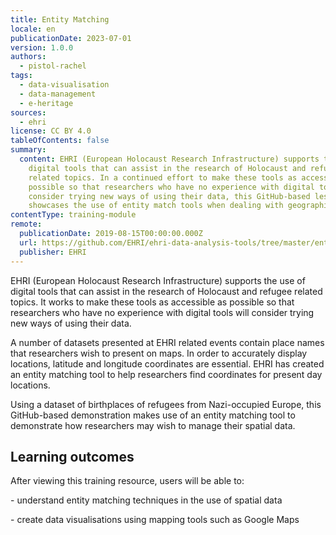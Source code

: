 ```yaml
---
title: Entity Matching
locale: en
publicationDate: 2023-07-01
version: 1.0.0
authors:
  - pistol-rachel
tags:
  - data-visualisation
  - data-management
  - e-heritage
sources:
  - ehri
license: CC BY 4.0
tableOfContents: false
summary:
  content: EHRI (European Holocaust Research Infrastructure) supports the use of
    digital tools that can assist in the research of Holocaust and refugee
    related topics. In a continued effort to make these tools as accessible as
    possible so that researchers who have no experience with digital tools will
    consider trying new ways of using their data, this GitHub-based lesson
    showcases the use of entity match tools when dealing with geographic data.
contentType: training-module
remote:
  publicationDate: 2019-08-15T00:00:00.000Z
  url: https://github.com/EHRI/ehri-data-analysis-tools/tree/master/entity-matching
  publisher: EHRI
---
```

EHRI (European Holocaust Research Infrastructure) supports the use of digital tools that can assist in the research of Holocaust and refugee related topics. It works to make these tools as accessible as possible so that researchers who have no experience with digital tools will consider trying new ways of using their data.

A number of datasets presented at EHRI related events contain place names that researchers wish to present on maps. In order to accurately display locations, latitude and longitude coordinates are essential. EHRI has created an entity matching tool to help researchers find coordinates for present day locations.

Using a dataset of birthplaces of refugees from Nazi-occupied Europe, this GitHub-based demonstration makes use of an entity matching tool to demonstrate how researchers may wish to manage their spatial data.

## L﻿earning outcomes

A﻿fter viewing this training resource, users will be able to:

\- understand entity matching techniques in the use of spatial data

\- create data visualisations using mapping tools such as Google Maps

